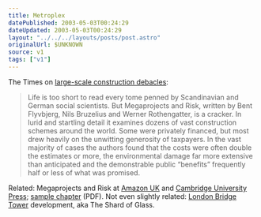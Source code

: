 ```yaml
---
title: Metroplex
datePublished: 2003-05-03T00:24:29
dateUpdated: 2003-05-03T00:24:29
layout: "../../../layouts/posts/post.astro"
originalUrl: $UNKNOWN
source: v1
tags: ["v1"]
---
```


The Times on [large-scale construction debacles][1]:

> Life is too short to read every tome penned by Scandinavian and German social scientists. But Megaprojects and Risk, written by Bent Flyvbjerg, Nils Bruzelius and Werner Rothengatter, is a cracker. In lurid and startling detail it examines dozens of vast construction schemes around the world. Some were privately financed, but most drew heavily on the unwitting generosity of taxpayers. In the vast majority of cases the authors found that the costs were often double the estimates or more, the environmental damage far more extensive than anticipated and the demonstrable public &#8220;benefits&#8221; frequently half or less of what was promised.

Related: Megaprojects and Risk at [Amazon UK][2] and [Cambridge University Press][3]; [sample chapter][4] (PDF). Not even slightly related: [London Bridge Tower][5] development, aka The Shard of Glass.

[1]: http://www.timesonline.co.uk/article/0,,7-647761,00.html "The Times: A scandal of monumental proportions"
[2]: http://www.amazon.co.uk/exec/obidos/ASIN/0521009464/ohsky "Amazon.co.uk: Megaprojects and risk by Flyvbjerg, Bruzelius and Rothengatter"
[3]: http://books.cambridge.org/0521009464.htm "Cambridge University Press: Megaprojects and Risk"
[4]: http://assets.cambridge.org/0521804205/sample/0521804205WS.pdf "Megaprojects and Risk: An Anatomy of Ambition (PDF)"
[5]: http://www.londonbridgetower.com/ "London Bridge Tower (aka Shard of Glass)"
